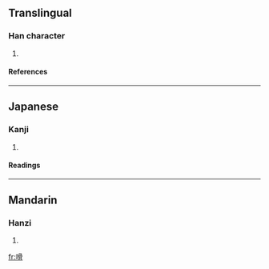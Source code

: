 ==Translingual==
===Han character===
{{Han char|rn=30|rad=口|as=10|sn=13|four=|canj=口月月月 (RBBB)}}
# {{defn|Han}}
====References====
{{Han ref|kx=0202.360|dkj=04080|dj=0425.160|hdz=10656.030|uh=55D7|ud=21975}}
----
==Japanese==
===Kanji===
{{ja-kanji|grade=|rs=口10}}
# {{defn|Japanese}} 
====Readings====
{{ja-readings|on=[[あつ]] (atsu), [[えち]] (echi)|kun=}}
----
==Mandarin==
===Hanzi===
{{cmn-hanzi|pin=[[wā]] (wa1)|wg=wa<sup>1</sup>}}
# {{defn|Mandarin}}

[[fr:嗗]]